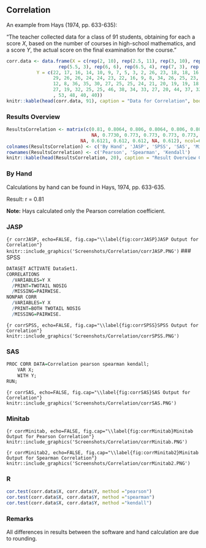 
## Correlation

An example from Hays (1974, pp. 633-635):

"The teacher collected data for a class of 91 students, obtaining for each a score *X*, based on the number of courses in high-school mathematics, and a score *Y*, the actual score on the final examination for the course."

```r
corr.data <- data.frame(X = c(rep(2, 10), rep(2.5, 11), rep(3, 10), rep(3.5, 14), rep(4, 15), rep(4.5, 3), rep(5, 4),
                   rep(5.5, 3), rep(6, 6), rep(6.5, 4), rep(7, 3), rep(7.5, 4), rep(8, 4)),
           Y = c(22, 17, 16, 14, 10, 9, 7, 5, 3, 2, 26, 23, 18, 18, 16, 13, 12, 10, 10, 7, 6,
                 29, 26, 26, 24, 24, 23, 22, 16, 9, 8, 34, 26, 25, 23, 23, 22, 22, 19, 18, 17, 17, 17,
                 12, 8, 36, 35, 30, 27, 25, 25, 24, 21, 20, 19, 19, 18, 18, 12, 3, 28, 27, 16, 41, 32,
                 27, 19, 32, 25, 25, 46, 38, 34, 33, 27, 20, 44, 37, 32, 28, 52, 46, 37, 42, 41, 38, 35
                 , 53, 48, 40, 40))
knitr::kable(head(corr.data, 91), caption = "Data for Correlation", booktabs = T)

```

### Results Overview

```r
ResultsCorrelation <- matrix(c(0.81, 0.8064, 0.806, 0.8064, 0.806, 0.8064,
                               NA, 0.7730, 0.773, 0.773, 0.773, 0.773,
                           NA, 0.6121, 0.612, 0.612, NA, 0.612), ncol=6, byrow = T)
colnames(ResultsCorrelation) <- c('By Hand', 'JASP', 'SPSS', 'SAS', 'Minitab', 'R')
rownames(ResultsCorrelation) <- c('Pearson', 'Spearman', 'Kendall')
knitr::kable(head(ResultsCorrelation, 20), caption = "Result Overview Correlation", booktabs = T)
```

### By Hand

Calculations by hand can be found in Hays, 1974, pp. 633-635.

Result: r = 0.81

**Note:** Hays calculated only the Pearson correlation coefficient.

### JASP

```{r corrJASP, echo=FALSE, fig.cap="\\label{fig:corrJASP}JASP Output for Correlation"}
knitr::include_graphics('Screenshots/Correlation/corrJASP.PNG')
```
### SPSS

```r
DATASET ACTIVATE DataSet1.
CORRELATIONS
  /VARIABLES=Y X
  /PRINT=TWOTAIL NOSIG
  /MISSING=PAIRWISE.
NONPAR CORR
  /VARIABLES=Y X
  /PRINT=BOTH TWOTAIL NOSIG
  /MISSING=PAIRWISE.
```


```{r corrSPSS, echo=FALSE, fig.cap="\\label{fig:corrSPSS}SPSS Output for Correlation"}
knitr::include_graphics('Screenshots/Correlation/corrSPSS.PNG')
```

### SAS

```r
PROC CORR DATA=Correlation pearson spearman kendall;
    VAR X;
    WITH Y;
RUN;
```

```{r corrSAS, echo=FALSE, fig.cap="\\label{fig:corrSAS}SAS Output for Correlation"}
knitr::include_graphics('Screenshots/Correlation/corrSAS.PNG')
```

### Minitab

```{r corrMinitab, echo=FALSE, fig.cap="\\label{fig:corrMinitab}Minitab Output for Pearson Correlation"}
knitr::include_graphics('Screenshots/Correlation/corrMinitab.PNG')
```

```{r corrMinitab2, echo=FALSE, fig.cap="\\label{fig:corrMinitab2}Minitab Output for Spearman Correlation"}
knitr::include_graphics('Screenshots/Correlation/corrMinitab2.PNG')
```

### R

```r
cor.test(corr.data$X, corr.data$Y, method ="pearson")
cor.test(corr.data$X, corr.data$Y, method ="spearman")
cor.test(corr.data$X, corr.data$Y, method ="kendall")

```


### Remarks

All differences in results between the software and hand calculation are due to rounding.

